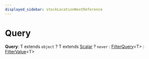 ```yaml
---
displayed_sidebar: stockLocationNextReference
---
```



# Query

 **Query**: T extends `object` ? T extends [Scalar](stock_location_next.Scalar.mdx) ? `never` : [FilterQuery](stock_location_next.FilterQuery.mdx)&#60;T&#62; : [FilterValue](stock_location_next.FilterValue.mdx)&#60;T&#62;
